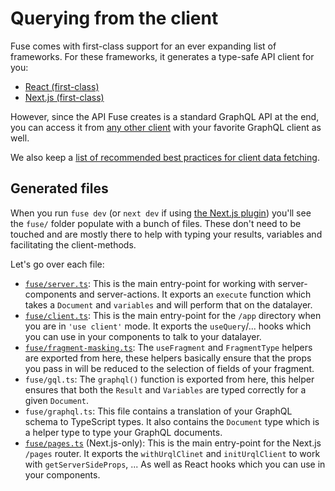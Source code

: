 
# Querying from the client

Fuse comes with first-class support for an ever expanding list of frameworks. For these frameworks, it generates a type-safe API client for you:

- [React (first-class)](/docs/client/react)
- [Next.js (first-class)](/docs/client/nextjs)

However, since the API Fuse creates is a standard GraphQL API at the end, you can access it from [any other client](/docs/client/other) with your favorite GraphQL client as well.

We also keep a [list of recommended best practices for client data fetching](/docs/client/best-practices).

## Generated files

When you run `fuse dev` (or `next dev` if using [the Next.js plugin](/docs/frameworks/nextjs)) you'll see the `fuse/` folder populate
with a bunch of files. These don't need to be touched and are mostly there to
help with typing your results, variables and facilitating the client-methods.

Let's go over each file:

- [`fuse/server.ts`](/docs/basics/client/server-components): This is the main entry-point for working with server-components and server-actions. It exports an `execute` function
  which takes a <Explain term='documents'>`Document`</Explain> and `variables` and will perform that on the datalayer.
- [`fuse/client.ts`](/docs/basics/client/client-components): This is the main entry-point for the `/app` directory when you are
  in `'use client'` mode. It exports the `useQuery`/... hooks which you can use in your
  components to talk to your datalayer.
- [`fuse/fragment-masking.ts`](/docs/basics/client/best-practices): The `useFragment` and `FragmentType` helpers are exported from here,
  these helpers basically ensure that the props you pass in will be reduced to the selection of fields
  of your <Explain term='fragments'>fragment</Explain>.
- `fuse/gql.ts`: The `graphql()` function is exported from here, this helper ensures that both the `Result`
  and `Variables` are typed correctly for a given <Explain term='documents'>`Document`</Explain>.
- `fuse/graphql.ts`: This file contains a translation of your GraphQL schema to TypeScript types.
  It also contains the <Explain term='documents'>`Document`</Explain> type which is a helper type to type your GraphQL documents.
- [`fuse/pages.ts`](/docs/basics/client/page-components) (Next.js-only): This is the main entry-point for the Next.js `/pages` router.
  It exports the `withUrqlClinet` and `initUrqlClient` to work with `getServerSideProps`, ...
  As well as React hooks which you can use in your components.
